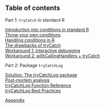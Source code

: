 ## Table of contents

Part 1: `tryCatch` in standard R

[Introduction into conditions in standard R](#introduction-into-conditions-in-standard-r)   
[Throw your own conditions](#throw-your-own-conditions)   
[Handling conditions in R](#handling-conditions-in-r)   
[The drawbacks of tryCatch](#the-drawbacks-of-trycatch)   
[Workaround 1: Interactive debugging](#workaround-1-interactive-debugging)   
[Workaround 2: withCallingHandlers + tryCatch](#workaround-2-withcallinghandlers-trycatch)   

Part 2: Package `tryCatchLog`

[Solution: The tryCatchLog package](#solution-the-trycatchlog-package)   
[Post-mortem analysis](#post-mortem-analysis)   
[tryCatchLog Function Reference](#trycatchlog-function-reference)   
[tryCatchLog Best Practices](#trycatchlog-best-practices)   

[Appendix](#appendix)

